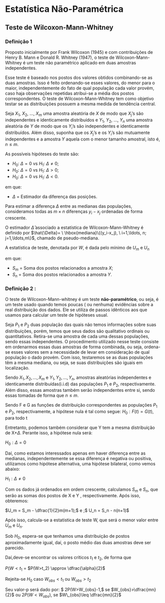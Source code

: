 # Estatística Não-Paramétrica

## Teste de Wilcoxon-Mann-Whitney

### Definição 1

Proposto inicialmente por Frank Wilcoxon (1945) e com contribuições de Henry B. Mann e Donald R. Whitney (1947), o teste de Wilcoxon-Mann-Whitney é um teste não paramétrico aplicado em duas amostras independentes.

Esse teste é baseado nos postos dos valores obtidos combinando-se as duas amostras. Isso é feito ordenando-se esses valores, do menor para o maior, independentemente do fato de qual população cada valor provém, caso haja observações repetidas atribui-se a média dos postos correspondentes. O teste de Wilcoxon-Mann-Whitney tem como objetivo testar se as distribuições possuem a mesma medida de tendência central.

Seja $X_1$, $X_2$, ..., $X_m$ uma amostra aleatória de $X$ de modo que $X_j$'s são independentes e identicamente distribuídos e $Y_1$, $Y_2$, ..., $Y_n$ uma amostra aleatória de $Y$ de modo que os $Y_i$'s são independentes e identicamente distribuídos. Além disso, suponha que os $X_j$'s e os $Y_i$'s são mutuamente independentes e a amostra $Y$ aquela com o menor tamanho amostral, isto é, $n \leq m$.

As possíveis hipóteses do teste são:

-   $H_0$: $\Delta=0$ vs $H_1$: $\Delta\neq0$;
-   $H_0$: $\Delta=0$ vs $H_1$: $\Delta>0$;
-   $H_0$: $\Delta=0$ vs $H_1$: $\Delta<0$.

em que:

-   $\Delta$ = Estimador da diferença das posições.

Para estimar a diferença $\Delta$ entre as medianas das populações, consideramos todas as $m \times n$ diferenças $y_i - x_j$ ordenadas de forma crescente.

O estimador $\hat{\Delta}$ associado a estatística de Wilcoxon-Mann-Whitney é definido por $\hat{\Delta}= \ \hbox{mediana}\{(y_i-x_j), \ i=1,\ldots, n; j=1,\ldots,m\}$, chamado de pseudo-mediana.

A estatística de teste, denotada por $W$, é dada pelo mínimo de $U_m$ e $U_n$ 

\begin{align*}
    U_m &= S_m - \frac{m(m+1)}{2} \\
    U_n &= S_n - \frac{n(n+1)}{2}
\end{align*}

em que:

-   $S_m$ = Soma dos postos relacionados a amostra $X$;
-   $S_n$ = Soma dos postos relacionados a amostra $Y$.

### Definição 2 :

O teste de Wilcoxon-Mann-whitney é um teste **não-paramétrico**, ou seja, é um teste usado quando temos poucas ( ou nenhuma) evidências sobre a real distribuição dos dados. Ele se utiliza de passos idênticos aos que usamos para calcular um teste de hipóteses usual.

Seja $P_1$ e $P_2$ duas população das quais não temos informações sobre suas distribuições, porém, temos que seus dados são qualitativo ordinais ou quantitativos. Retira-se uma amostra de cada uma dessas populações, sendo essas independentes. O procedimento utilizado nesse teste consiste em ordenarmos essas duas amostras de forma combinada, ou seja, ordena-se esses valores sem a necessidade de levar em consideração de qual população o dado provém. Com isso, testaremos se as duas populações têm a mesma mediana, ou seja, se suas distribuições são iguais em localização.

Sendo $X_1,X_2,...,X_m$ e $Y_1,Y_2,...,Y_n$, amostras aleatórias independentes e identicamente distribuídas(i.i.d) das populações $P_1$ e $P_2$, respectivamente. Além disso, essas amostras também serão independentes entre si, sendo essas tomadas de forma que $n\leq m$.

Sendo F e G as funções de distribuição correspondentes as populações $P_1$ e $P_2$, respectivamente, a hipótese nula é tal como segue: $H_0: F(t) = G(t),\text{para todo t}$

Entretanto, podemos também considerar que Y tem a mesma distribuição de X+$\Delta$. Perante isso, a hipótese nula será:

$H_0: \Delta = 0$

Daí, como estamos interessados apenas em haver diferença entre as medianas, independentemente se essa diferença é negativa ou positiva, utilizamos como hipótese alternativa, uma hipótese bilateral, como vemos abaixo:

$H_1: \Delta \neq 0$

Com os dados já ordenados em ordem crescente, calculamos $S_m$ e $S_n$, que serão as somas dos postos de X e Y , respectivamente. Após isso, obteremos:

$U_m = S_m - \dfrac{1}{2}m(m+1);$ e ;$ U_n = S_n - \dfrac{1}{2}n(n+1)$

Após isso, calcula-se a estatistica de teste W, que será o menor valor entre $U_m$ e $U_n$.

Sob $H_0$, espera-se que tenhamos uma distribuição de postos aproximadamente igual, daí, o posto médio das duas amostras deve ser parecido.

Daí,deve-se encontrar os valores críticos $t_1$ e $t_2$, de forma que

$P(W<t_1$ = $P(W>t_2) \approx \dfrac{\alpha}{2}$

Rejeita-se $H_0$ caso $W_{obs}<t_1$ ou $W_{obs}>t_2$

Seu valor-p será dado por: $ 2P(W>W\_{obs}-1,$ se $W_{obs}>\dfrac{mn}{2}$ ou $2P(W<W_{obs})$, se $W\_{obs}\leq \dfrac{mn}{2}$
